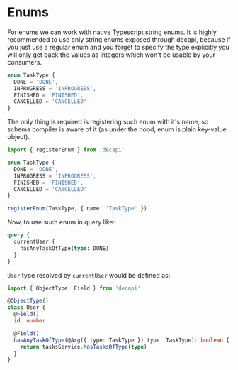 # Enums

For enums we can work with native Typescript string enums.
It is highly recommended to use only string enums exposed through decapi, because if you just use a regular enum and you forget to specify the type explicitly you will only get back the values as integers which won't be usable by your consumers.

```ts
enum TaskType {
  DONE = 'DONE',
  INPROGRESS = 'INPROGRESS',
  FINISHED = 'FINISHED',
  CANCELLED = 'CANCELLED'
}
```

The only thing is required is registering such enum with it's name, so schema compiler is aware of it (as under the hood, enum is plain key-value object).

```ts
import { registerEnum } from 'decapi'

enum TaskType {
  DONE = 'DONE',
  INPROGRESS = 'INPROGRESS',
  FINISHED = 'FINISHED',
  CANCELLED = 'CANCELLED'
}

registerEnum(TaskType, { name: 'TaskType' })
```

Now, to use such enum in query like:

```graphql
query {
  currentUser {
    hasAnyTaskOfType(type: DONE)
  }
}
```

`User` type resolved by `currentUser` would be defined as:

```ts
import { ObjectType, Field } from 'decapi'

@ObjectType()
class User {
  @Field()
  id: number

  @Field()
  hasAnyTaskOfType(@Arg({ type: TaskType }) type: TaskType): boolean {
    return tasksService.hasTasksOfType(type)
  }
}
```
